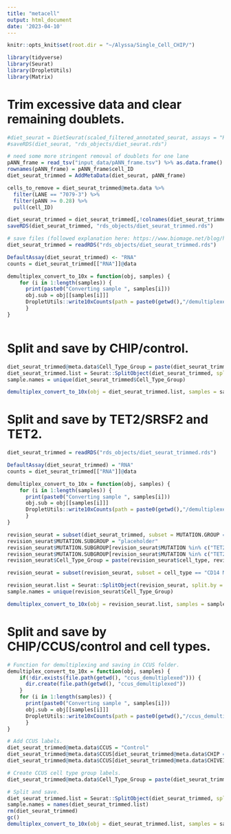 ```yaml
---
title: "metacell"
output: html_document
date: '2023-04-10'
---
```


```r
knitr::opts_knit$set(root.dir = "~/Alyssa/Single_Cell_CHIP/")

library(tidyverse)
library(Seurat)
library(DropletUtils)
library(Matrix)
```

# Trim excessive data and clear remaining doublets.
```r
#diet_seurat = DietSeurat(scaled_filtered_annotated_seurat, assays = "RNA")
#saveRDS(diet_seurat, "rds_objects/diet_seurat.rds")

# need some more stringent removal of doublets for one lane
pANN_frame = read_tsv("input_data/pANN_frame.tsv") %>% as.data.frame()
rownames(pANN_frame) = pANN_frame$cell_ID
diet_seurat_trimmed = AddMetaData(diet_seurat, pANN_frame)

cells_to_remove = diet_seurat_trimmed@meta.data %>%
  filter(LANE == "7079-3") %>%
  filter(pANN >= 0.28) %>%
  pull(cell_ID)

diet_seurat_trimmed = diet_seurat_trimmed[,!colnames(diet_seurat_trimmed) %in% cells_to_remove]
saveRDS(diet_seurat_trimmed, "rds_objects/diet_seurat_trimmed.rds")

```

```r
# save files (followed explanation here: https://www.biomage.net/blog/how-to-demultiplex-a-seurat-object-and-convert-it-to-10x-files)
diet_seurat_trimmed = readRDS("rds_objects/diet_seurat_trimmed.rds")

DefaultAssay(diet_seurat_trimmed) <- "RNA"
counts = diet_seurat_trimmed[["RNA"]]@data

demultiplex_convert_to_10x = function(obj, samples) { 
    for (i in 1:length(samples)) {
      print(paste0("Converting sample ", samples[i]))
      obj.sub = obj[[samples[i]]]
      DropletUtils::write10xCounts(path = paste0(getwd(),"/demultiplexed_cell_types/",samples[i]), x = obj.sub[["RNA"]]@data, type = "sparse", version="3")
      }
}



```


# Split and save by CHIP/control.
```r
diet_seurat_trimmed@meta.data$Cell_Type_Group = paste(diet_seurat_trimmed@meta.data$cell_type, diet_seurat_trimmed@meta.data$GROUP)
diet_seurat_trimmed.list = Seurat::SplitObject(diet_seurat_trimmed, split.by = "Cell_Type_Group")
sample.names = unique(diet_seurat_trimmed$Cell_Type_Group)

demultiplex_convert_to_10x(obj = diet_seurat_trimmed.list, samples = sample.names)

```


# Split and save by TET2/SRSF2 and TET2.
```r
diet_seurat_trimmed = readRDS("rds_objects/diet_seurat_trimmed.rds")

DefaultAssay(diet_seurat_trimmed) = "RNA"
counts = diet_seurat_trimmed[["RNA"]]@data

demultiplex_convert_to_10x = function(obj, samples) { 
    for (i in 1:length(samples)) {
      print(paste0("Converting sample ", samples[i]))
      obj.sub = obj[[samples[i]]]
      DropletUtils::write10xCounts(path = paste0(getwd(),"/demultiplexed_cell_types_revision/",samples[i]), x = obj.sub[["RNA"]]@data, type = "sparse", version="3")
      }
}

revision_seurat = subset(diet_seurat_trimmed, subset = MUTATION.GROUP == "TET2")
revision_seurat$MUTATION.SUBGROUP = "placeholder"
revision_seurat$MUTATION.SUBGROUP[revision_seurat$MUTATION %in% c("TET2 V1900F (2%)", "TET2 G68X (2%)", "TET2 (33%)", "TET2 (6.2%)", "TET2 C1378Y (23%)")] = "TET2"
revision_seurat$MUTATION.SUBGROUP[revision_seurat$MUTATION %in% c("TET2 R1516X (30%), TET2 Q659X (29%), SRSF2 P95H (3%)", "SRSF2 P95R (40%), TET2 L957Ifs*15 (51%)", "SRSF2 (33%), TET2 Y1245Lfs*22 (27%), TET2 Q742X(42%)")] = "TET2_SRSF2"
revision_seurat$Cell_Type_Group = paste(revision_seurat$cell_type, revision_seurat$MUTATION.SUBGROUP, revision_seurat$STIM)

revision_seurat = subset(revision_seurat, subset = cell_type == "CD14 Monos")

revision_seurat.list = Seurat::SplitObject(revision_seurat, split.by = "Cell_Type_Group")
sample.names = unique(revision_seurat$Cell_Type_Group)

demultiplex_convert_to_10x(obj = revision_seurat.list, samples = sample.names)

```

# Split and save by CHIP/CCUS/control and cell types.
```r
# Function for demultiplexing and saving in CCUS folder.
demultiplex_convert_to_10x = function(obj, samples) { 
    if(!dir.exists(file.path(getwd(), "ccus_demultiplexed"))) {
      dir.create(file.path(getwd(), "ccus_demultiplexed"))
    }
    for (i in 1:length(samples)) {
      print(paste0("Converting sample ", samples[i]))
      obj.sub = obj[[samples[i]]]
      DropletUtils::write10xCounts(path = paste0(getwd(),"/ccus_demultiplexed_cell_types/",samples[i]), x = obj.sub[["RNA"]]@data, type = "sparse", version="3")
      }
}

# Add CCUS labels.
diet_seurat_trimmed@meta.data$CCUS = "Control"
diet_seurat_trimmed@meta.data$CCUS[diet_seurat_trimmed@meta.data$CHIP == "chip"] = "CHIP"
diet_seurat_trimmed@meta.data$CCUS[diet_seurat_trimmed@meta.data$CHIVEID %in% c("CH-20-004", "CH-21-014", "CH-21-073")] = "CCUS"

# Create CCUS cell type group labels.
diet_seurat_trimmed@meta.data$Cell_Type_Group = paste(diet_seurat_trimmed@meta.data$cell_type, diet_seurat_trimmed@meta.data$MUTATION.GROUP, diet_seurat_trimmed@meta.data$CCUS, diet_seurat_trimmed@meta.data$STIM, sep = "_")

# Split and save.
diet_seurat_trimmed.list = Seurat::SplitObject(diet_seurat_trimmed, split.by = "Cell_Type_Group")
sample.names = names(diet_seurat_trimmed.list)
rm(diet_seurat_trimmed)
gc()
demultiplex_convert_to_10x(obj = diet_seurat_trimmed.list, samples = sample.names)
```

